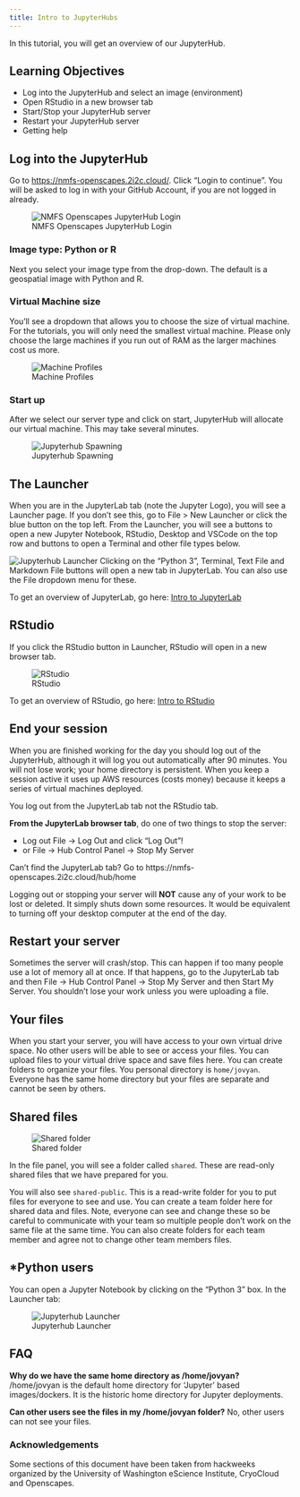 ```yaml
---
title: Intro to JupyterHubs
---
```


In this tutorial, you will get an overview of our JupyterHub.

::: {.callout-note icon=false}

## Learning Objectives

- Log into the JupyterHub and select an image (environment)
- Open RStudio in a new browser tab
- Start/Stop your JupyterHub server
- Restart your JupyterHub server
- Getting help

:::


## Log into the JupyterHub

Go to <https://nmfs-openscapes.2i2c.cloud/>. Click "Login to continue". You will be asked to log in with your GitHub Account, if you are not logged in already.

![NMFS Openscapes JupyterHub Login](./img/jhub.png)

### Image type: Python or R

Next you select your image type from the drop-down. The default is a geospatial image with Python and R. 

### Virtual Machine size

You'll see a dropdown that allows you to choose the size of virtual machine. For the tutorials, you will only need the smallest virtual machine. Please only choose the large machines if you run out of RAM as the larger machines cost us more.

![Machine Profiles](./img/servers.png)



### Start up

After we select our server type and click on start, JupyterHub will allocate our virtual machine. This may take several minutes. 

![Jupyterhub Spawning](./img/spawning.png)


## The Launcher

When you are in the JupyterLab tab (note the Jupyter Logo), you will see a Launcher page. If you don't see this, go to File > New Launcher or click the blue button on the top left. From the Launcher, you will see a buttons to open a new Jupyter Notebook, RStudio, Desktop and VSCode on the top row and buttons to open a Terminal and other file types below. 

![Jupyterhub Launcher](./img/jhub-launcher.png)
Clicking on the "Python 3", Terminal, Text File and Markdown File buttons will open a new tab in JupyterLab. You can also use the File dropdown menu for these.

To get an overview of JupyterLab, go here: [Intro to JupyterLab](./content/02-intro-to-lab.html) 

## RStudio

If you click the RStudio button in Launcher, RStudio will open in a new browser tab. 

![RStudio](./img/rstudio.png)

To get an overview of RStudio, go here: [Intro to RStudio](./content/02-rstudio.html) 

## End your session

When you are finished working for the day you should log out of the JupyterHub, although it will log you out automatically after 90 minutes. You will not lose work; your home directory is persistent.  When you keep a session active it uses up AWS resources (costs money) because it keeps a series of virtual machines deployed.

::: {.callout-caution}

You log out from the JupyterLab tab not the RStudio tab.
:::

**From the JupyterLab browser tab**, do one of two things to stop the server:

* Log out File -> Log Out and click "Log Out"!
* or File -> Hub Control Panel -> Stop My Server

::: {.callout-tip}

Can't find the JupyterLab tab? Go to https://nmfs-openscapes.2i2c.cloud/hub/home
:::

Logging out or stopping your server will **NOT** cause any of your work to be lost or deleted. It simply shuts down some resources. It would be equivalent to turning off your desktop computer at the end of the day.

## Restart your server

Sometimes the server will crash/stop. This can happen if too many people use a lot of memory all at once. If that happens, go to the JupyterLab tab and then File -> Hub Control Panel -> Stop My Server and then Start My Server. You shouldn't lose your work unless you were uploading a file.

## Your files

When you start your server, you will have access to your own virtual drive space. No other users will be able to see or access your files. You can upload files to your virtual drive space and save files here. You can create folders to organize your files. You personal directory is `home/jovyan`. Everyone has the same home directory but your files are separate and cannot be seen by others.

## Shared files


![Shared folder](./img/shared-folder.png)

In the file panel, you will see a folder called `shared`. These are read-only shared files that we have prepared for you. 

You will also see `shared-public`. This is a read-write folder for you to put files for everyone to see and use. You can create a team folder here for shared data and files.  Note, everyone can see and change these so be careful to communicate with your team so multiple people don't work on the same file at the same time. You can also create folders for each team member and agree not to change other team members files.


## *Python users

You can open a Jupyter Notebook by clicking on the "Python 3" box. In the Launcher tab:

![Jupyterhub Launcher](./img/jhub-launcher.png)


## FAQ


**Why do we have the same home directory as /home/jovyan?** /home/jovyan is the default home directory for 'Jupyter' based images/dockers. It is the historic home directory for Jupyter deployments. 

**Can other users see the files in my /home/jovyan folder?** No, other users can not see your files.


### Acknowledgements

Some sections of this document have been taken from  hackweeks organized by the University of Washington eScience Institute, CryoCloud and Openscapes.

